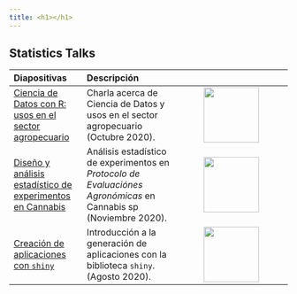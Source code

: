 ```yaml
---
title: <h1></h1>
---
```


## <tyear>Statistics Talks </tyear>

| Diapositivas | Descripción | |
| :--- | :---- | :----: |
| [Ciencia de Datos con R: usos en el sector agropecuario](https://edimer.github.io/talks/R-Unal-Palmira/diapositivas/slides-unal-palmira.html) | Charla acerca de Ciencia de Datos y usos en el sector agropecuario (Octubre 2020). |  <img src="images/img_documents/img65.png" height = 100> |
| [Diseño y análisis estadístico de experimentos en Cannabis](https://edimer.github.io/talks/Cannabis-Statistics-Palmira/Cannabis-Statistics-Palmira.html) | Análisis estadístico de experimentos en *Protocolo de Evaluaciónes Agronómicas* en Cannabis sp (Noviembre 2020). |  <img src="images/img_documents/img5.png" height = 100> |
| [Creación de aplicaciones con `shiny`](https://edimer.github.io/talks/IntroShiny_Unal2020/01_Diapositivas.html) | Introducción a la generación de aplicaciones con la biblioteca `shiny`. (Agosto 2020). |  <img src="images/img_documents/explorer3.png" height = 100> |